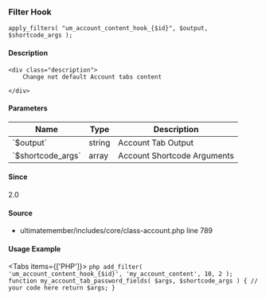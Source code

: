 
### Filter Hook    
    
```
apply_filters( "um_account_content_hook_{$id}", $output, $shortcode_args );
```

#### Description
    <div class="description">
        Change not default Account tabs content
 
    </div>

#### Parameters
            
<table className="table-auto mt-2 border dark:border-gray-500 p-5 text-sm text-left">
<thead>
<tr>
<th  className="px-3">Name</th>
<th  className="px-3">Type</th>
<th  className="px-3">Description</th>
</tr>
</thead>
<tbody>
               <tr >
               <td className="px-3 py-2">`$output`</td>
               <td className="px-3 py-2">string</td>
               <td className="px-3 py-2 text-sm">Account Tab Output</td>
               </tr>
               <tr >
               <td className="px-3 py-2">`$shortcode_args`</td>
               <td className="px-3 py-2">array</td>
               <td className="px-3 py-2 text-sm">Account Shortcode Arguments</td>
               </tr>
</tbody>
</table>

#### Since
<div class="description">
2.0
</div>

#### Source
  - <Link href="/developer/files/includes-core-class-account#source-view.789">ultimatemember/includes/core/class-account.php</Link> <Link href="/developer/files/includes-core-class-account#source-view.789">line 789</Link>



#### Usage Example

<Tabs items={['PHP']}>
    <Tab>
    ```php
    add_filter( 'um_account_content_hook_{$id}', 'my_account_content', 10, 2 );
 function my_account_tab_password_fields( $args, $shortcode_args ) {
     // your code here
     return $args;
 }
    ```
    </Tab>
</Tabs>